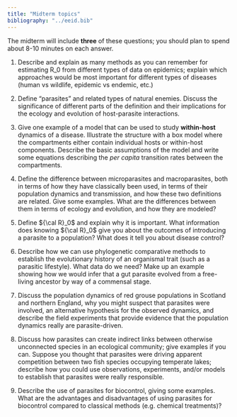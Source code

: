 ```yaml
---
title: "Midterm topics"
bibliography: "../eeid.bib"
---
```


The midterm will include **three** of these questions; you should plan to spend about 8-10 minutes on each answer.

1. Describe and explain as many methods as you can remember for
estimating R_0 from different types of data on
epidemics; explain which approaches would be
most important for different types of diseases
(human vs wildlife, epidemic vs endemic, etc.)

2. Define "parasites" and related types of
natural enemies. Discuss the significance 
of different parts of the definition and
their implications for the ecology and evolution
of host-parasite interactions.

3. Give one example of a model that can be 
used to study **within-host** dynamics of a disease.
Illustrate the structure with a box model where the
compartments either contain individual hosts or
within-host components. Describe the basic assumptions
of the model and write some equations describing the
*per capita* transition rates between the compartments.

4. Define the difference between microparasites
and macroparasites, both in terms of how they
have classically been used, in terms
of their population dynamics and transmission,
and how these two definitions are related.
Give some examples.  What are the differences
between them in terms of ecology and evolution,
and how they are modeled?

5. Define ${\cal R}_0$ and explain why it is important.
What information does knowing
${\cal R}_0$ give you about the outcomes of introducing
a parasite to a population?  What does it tell you about disease
control?

6. Describe how we can use phylogenetic comparative methods to establish 
the evolutionary history of an organismal trait (such as a parasitic lifestyle).
What data do we need? Make up an example showing how we would infer that 
a gut parasite evolved from a free-living ancestor by way of a commensal stage.

7. Discuss the population dynamics of red grouse populations in
Scotland and northern England, why you might suspect that parasites
were involved, an alternative hypothesis for
the observed dynamics, and describe the field experiments that provide
evidence that the population dynamics really are parasite-driven.

8. Discuss how parasites can create indirect links between
otherwise unconnected species in an ecological community; give
examples if you can.  Suppose you thought that parasites were
driving apparent competition between two fish species occupying 
temperate lakes; describe how you could use observations, experiments, 
and/or models to establish that parasites were really responsible.

9. Describe the use of parasites for biocontrol, giving some examples.
What are the advantages and disadvantages of using parasites
for biocontrol compared to classical methods (e.g. chemical treatments)?


